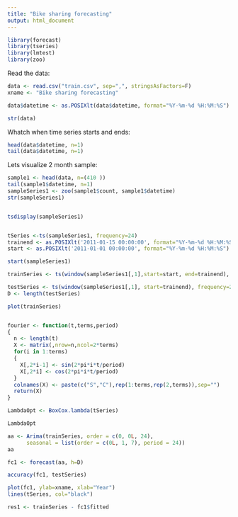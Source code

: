 ```yaml
---
title: "Bike sharing forecasting"
output: html_document
---
```


```r
library(forecast)
library(tseries)
library(lmtest)
library(zoo)
```

Read the data:

```r
data <- read.csv("train.csv", sep=",", stringsAsFactors=F)
xname <- "Bike sharing forecasting"

data$datetime <- as.POSIXlt(data$datetime, format="%Y-%m-%d %H:%M:%S")

str(data)
```


Whatch when time series starts and ends:

```r
head(data$datetime, n=1)
tail(data$datetime, n=1)
```

Lets visualize 2 month sample:

```r
sample1 <- head(data, n=(410 ))
tail(sample1$datetime, n=1)
sampleSeries1 <- zoo(sample1$count, sample1$datetime)
str(sampleSeries1)


tsdisplay(sampleSeries1)


tSeries <-ts(sampleSeries1, frequency=24)
trainend <- as.POSIXlt('2011-01-15 00:00:00', format="%Y-%m-%d %H:%M:%S")
start <- as.POSIXlt('2011-01-01 00:00:00', format="%Y-%m-%d %H:%M:%S")

start(sampleSeries1)

trainSeries <- ts(window(sampleSeries1[,1],start=start, end=trainend), frequency=24)

testSeries <- ts(window(sampleSeries1[,1], start=trainend), frequency=24) 
D <- length(testSeries)

plot(trainSeries)


fourier <- function(t,terms,period)
{
  n <- length(t)
  X <- matrix(,nrow=n,ncol=2*terms)
  for(i in 1:terms)
  {
    X[,2*i-1] <- sin(2*pi*i*t/period)
    X[,2*i] <- cos(2*pi*i*t/period)
  }
  colnames(X) <- paste(c("S","C"),rep(1:terms,rep(2,terms)),sep="")
  return(X)
}

LambdaOpt <- BoxCox.lambda(tSeries)

LambdaOpt

aa <- Arima(trainSeries, order = c(0, 0L, 24),
      seasonal = list(order = c(0L, 1, 7), period = 24))
aa

fc1 <- forecast(aa, h=D)

accuracy(fc1, testSeries)

plot(fc1, ylab=xname, xlab="Year")
lines(tSeries, col="black")

res1 <- trainSeries - fc1$fitted

```



